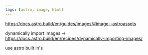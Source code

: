 ```yaml
---
tags: [astro, image, html]
---
```

https://docs.astro.build/en/guides/images/#image--astroassets

dynamically import images -> https://docs.astro.build/en/recipes/dynamically-importing-images/

use astro built in's
